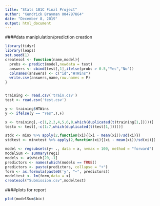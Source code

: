 ---
title: "Stats 101C Final Project"
author: "Kendrick Brayman 004787864"
date: "December 8, 2019"
output: html_document
---

####data maniplulation/prediction creation


```{r}
library(tidyr)
library(leaps)
set.seed(1)
createsol <- function(name,model){
  probs <- predict(model,newdata = test)
  answers <- cbind(test[,1],ifelse(probs > 0.5,"Yes","No"))
  colnames(answers) <- c("id","HTWins")
  write.csv(answers,name,row.names = F)
}


training <- read.csv('train.csv')
test <- read.csv('test.csv')

y <- training$HTWins
y <- ifelse(y == "Yes",T,F)

x <- training[,-c(1,2,3,4,5,6,8,which(duplicated(t(training[1,]))))]
testx <- test[,-c(1:7,which(duplicated(t(test[1,]))))]

stdx <- minx %>% apply(2,function(xi){(xi - mean(xi))/sd(xi)})
stdtest <- minxtest %>% apply(2,function(xi){(xi - mean(xi))/sd(xi)})

model <- regsubsets(y~ ., data = x, nvmax = 100, method = "forward")
modelSum <- summary(reg1)
models <- a$which[20,-1]
predictors <- names(which(models == TRUE))
predictors <- paste(predictors, collapse = "+")
form <- as.formula(paste0('y', "~", predictors))
modeltest <- lm(form,data = x)
createsol("Submission.csv",modeltest)
```

####plots for report

```{r}
plot(modelSum$bic)
```

